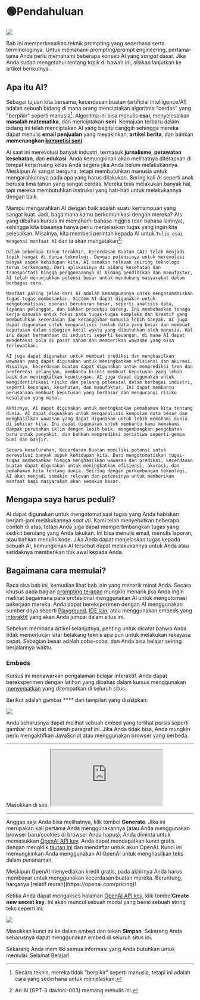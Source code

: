 
# 🟢Pendahuluan

<div style={{ textAlign: "center" }}>
  <Image
    src={"/docs/assets/basics/techniques.svg"}
    width={2726}
    height={1811}
    style={{
      width: "100%",
      height: "300px",
      verticalAlign: "top",
      margin: "auto",
    }}
  />
</div>

Bab ini memperkenalkan teknik prompting yang sederhana serta terminologinya. Untuk memahami prompting/prompt engineering, pertama-tama Anda perlu memahami beberapa konsep AI yang _sangat_ dasar. Jika Anda sudah mengetahui tentang topik di bawah ini, silakan lanjutkan ke artikel berikutnya [](https://learnprompting.org/docs/basics/prompting).

## Apa itu AI?

Sebagai tujuan kita bersama, kecerdasan buatan (artificial intelligence/AI) adalah sebuah bidang di mana orang menciptakan algoritma "cerdas" yang "berpikir" seperti manusia[^1]. Algoritma ini bisa menulis **esai**, menyelesaikan **masalah matematika**, dan menciptakan **seni**. Kemajuan terbaru dalam bidang ini telah menciptakan AI yang begitu canggih sehingga mereka dapat menulis **email penjualan** yang meyakinkan, **artikel berita**, dan bahkan **memenangkan [kompetisi seni](https://impakter.com/art-made-by-ai-wins-fine-arts-competition/)**.

Ai saat ini merevolusi banyak industri, termasuk **jurnalisme**, **perawatan kesehatan**, dan **edukasi**. Anda kemungkinan akan melihatnya diterapkan di tempat kerja/ruang kelas Anda segera jika Anda belum melakukannya. Meskipun AI sangat berguna, tetapi membutuhkan manusia untuk mengarahkannya pada apa yang harus dilakukan. Sering kali AI seperti anak berusia lima tahun yang sangat cerdas. Mereka bisa melakukan banyak hal, tapi mereka membutuhkan instruksi yang hati-hati untuk melakukannya dengan baik.

Mampu mengarahkan AI dengan baik adalah suatu kemampuan yang sangat kuat. Jadi, bagaimana kamu berkomunikasi dengan mereka? AIs yang dibahas kursus ini memahami bahasa Inggris (dan bahasa lainnya), sehingga kita biasanya hanya perlu menjelaskan tugas yang ingin kita selesaikan. Misalnya, kita memberi perintah kepada AI untuk `Tulis esai mengenai manfaat AI` dan ia akan mengatakan[^2]:

```
Dalam beberapa tahun terakhir, Kecerdasan Buatan (AI) telah menjadi topik hangat di dunia teknologi. Dengan potensinya untuk merevolusi banyak aspek kehidupan kita, AI semakin relevan seiring teknologi terus berkembang. Dari aplikasinya di bidang kesehatan dan transportasi hingga penggunaannya di bidang pendidikan dan manufaktur, AI telah menunjukkan potensi besar untuk mendukung masyarakat dalam berbagai cara.

Manfaat paling jelas dari AI adalah kemampuannya untuk mengotomatiskan tugas-tugas membosankan. Sistem AI dapat digunakan untuk mengotomatisasi operasi berukuran besar, seperti analisis data, layanan pelanggan, dan bahkan produksi barang. Ini membebaskan tenaga kerja manusia untuk fokus pada tugas-tugas kompleks dan kreatif yang membutuhkan kecerdasan dan kecanggihan manusia lebih banyak. AI juga dapat digunakan untuk menganalisis jumlah data yang besar dan membuat keputusan dalam sebagian kecil waktu yang dibutuhkan oleh manusia. Hal ini dapat bermanfaat di industri seperti keuangan, di mana AI dapat mendeteksi pola di pasar saham dan memberikan wawasan yang bisa terlewatkan.

AI juga dapat digunakan untuk membuat prediksi dan menghasilkan wawasan yang dapat digunakan untuk meningkatkan efisiensi dan akurasi. Misalnya, kecerdasan buatan dapat digunakan untuk memprediksi tren dan preferensi pelanggan, membantu bisnis membuat keputusan yang lebih baik dan meningkatkan keuntungan. AI juga dapat digunakan untuk mengidentifikasi risiko dan peluang potensial dalam berbagai industri, seperti keuangan, kesehatan, dan manufaktur. Ini dapat membantu perusahaan membuat keputusan yang berdasar dan mengurangi risiko kesalahan yang mahal.

Akhirnya, AI dapat digunakan untuk meningkatkan pemahaman kita tentang dunia. AI dapat digunakan untuk menganalisis kumpulan data besar dan menghasilkan wawasan yang dapat digunakan untuk lebih memahami dunia di sekitar kita. Ini dapat digunakan untuk membantu kami memahami dampak perubahan iklim dengan lebih baik, mengembangkan pengobatan baru untuk penyakit, dan bahkan memprediksi peristiwa seperti gempa bumi dan banjir.

Secara keseluruhan, Kecerdasan Buatan memiliki potensi untuk merevolusi banyak aspek kehidupan kita. Dari mengotomatiskan tugas-tugas membosankan hingga menghasilkan wawasan dan prediksi, kecerdasan buatan dapat digunakan untuk meningkatkan efisiensi, akurasi, dan pemahaman kita tentang dunia. Seiring dengan perkembangan teknologi, AI akan menjadi semakin relevan dan potensinya untuk memberikan manfaat bagi masyarakat akan semakin besar.
```

## Mengapa saya harus peduli?

AI dapat digunakan untuk mengotomatisasi tugas yang Anda habiskan berjam-jam melakukannya _saat ini_. Kami telah menyebutkan beberapa contoh di atas, tetapi Anda juga dapat mempertimbangkan tugas yang sedikit berulang yang Anda lakukan. Ini bisa menulis email, menulis laporan, atau bahkan menulis kode. Jika Anda dapat menjelaskan tugas kepada sebuah AI, kemungkinan AI tersebut dapat melakukannya untuk Anda atau setidaknya memberikan titik awal kepada Anda.

## Bagaimana cara memulai?

Baca sisa bab ini, kemudian lihat bab lain yang menarik minat Anda. Secara khusus pada bagian [prompting terapan](https://learnprompting.org/docs/applied_prompting/overview) mungkin menarik jika Anda ingin melihat bagaimana para profesional menggunakan AI untuk mengotomasi pekerjaan mereka. Anda dapat bereksperimen dengan AI menggunakan sumber daya seperti [Playground](https://beta.openai.com/playground), [IDE lain](https://learnprompting.org/docs/tooling/IDEs/intro), atau menggunakan embeds yang [interaktif](https://learnprompting.org/docs/basics/intro#embeds) yang akan Anda jumpai dalam situs ini.

Sebelum membaca artikel selanjutnya, penting untuk dicatat bahwa Anda tidak memerlukan latar belakang teknis apa pun untuk melakukan rekayasa cepat. Sebagian besar adalah coba-coba, dan Anda bisa belajar seiring berjalannya waktu.

### Embeds

Kursus ini menawarkan pengalaman belajar interaktif. Anda dapat bereksperimen dengan latihan yang dibahas dalam kursus menggunakan [menyematkan](https://embed.learnprompting.org/) yang ditempatkan di seluruh situs.

Berikut adalah gambar \*\*\*\* dari tampilan yang disisipkan:

<div style={{ textAlign: "center" }}>
  <Image
    src="/docs/assets/basics/lp_embed.webp"
    width={1592}
    height={558}
    style={{ width: "750px", margin: "auto" }}
  />
</div>

Anda seharusnya dapat melihat sebuah embed yang terlihat persis seperti gambar ini tepat di bawah paragraf ini. Jika Anda tidak bisa, Anda mungkin perlu mengaktifkan JavaScript atau menggunakan browser yang berbeda.

<hr />
Masukkan di sini:

<iframe
  src="https://embed.learnprompting.org/embed?config=eyJ0b3BQIjowLCJ0ZW1wZXJhdHVyZSI6MCwibWF4VG9rZW5zIjoyNTYsIm91dHB1dCI6IkNob2NvbGF0ZSwgVmFuaWxsYSwgU3RyYXdiZXJyeSwgTWludCBDaGlwLCBSb2NreSBSb2FkLCBDb29raWUgRG91Z2gsIEJ1dHRlciBQZWNhbiwgTmVhcG9saXRhbiwgQ29mZmVlLCBDb2NvbnV0IiwicHJvbXB0IjoiR2VuZXJhdGUgYSBjb21tYSBzZXBhcmF0ZWQgbGlzdCBvZiAxMCBpY2UgY3JlYW0gZmxhdm9yczoiLCJtb2RlbCI6InRleHQtZGF2aW5jaS0wMDMifQ%3D%3D"
  style={{
    width: "100%",
    height: "280px",
    border: "0",
    borderRadius: "4px",
    overflow: "hidden",
  }}
  sandbox="allow-forms allow-modals allow-popups allow-presentation allow-same-origin allow-scripts"
></iframe>
<hr />

Anggap saja Anda bisa melihatnya, klik tombol **Generate**. Jika ini merupakan kali pertama Anda menggunakannya (atau Anda menggunakan browser baru/cookies di browser Anda hapus), Anda diminta untuk memasukkan [OpenAI API key](https://platform.openai.com/account/api-keys). Anda dapat mendapatkan kunci gratis dengan mengklik [tautan ini](https://platform.openai.com/account/api-keys) dan mendaftar untuk akun OpenAI. Kunci ini memungkinkan Anda menggunakan AI OpenAI untuk menghasilkan teks dalam penanaman.

<Note>
  Meskipun OpenAI menyediakan kredit gratis, pada akhirnya Anda harus membayar
  untuk menggunakan kecerdasan buatan mereka. Beruntung, harganya [relatif
  murah](https://openai.com/pricing)!
</Note>

Ketika Anda dapat mengakses halaman [OpenAI API key](https://platform.openai.com/account/api-keys), klik tombol**Create new secret key**. Ini akan muncul sebuah modal yang berisi sebuah string teks seperti ini:

<div style={{ textAlign: "center" }}>
  <Image
    src="/docs/assets/basics/API_key.webp"
    width={1032}
    height={536}
    style={{ width: "750px", margin: "auto" }}
  />
</div>

Masukkan kunci ini ke dalam embed dan tekan **Simpan**. Sekarang Anda seharusnya dapat menggunakan embed di seluruh situs ini.

Sekarang Anda memiliki semua informasi yang Anda butuhkan untuk memulai. Selamat Belajar!

[^1]: Secara teknis, mereka tidak "berpikir" seperti manusia, tetapi ini adalah cara yang sederhana untuk menjelaskan.
[^2]: An AI (GPT-3 davinci-003) memang menulis ini.
